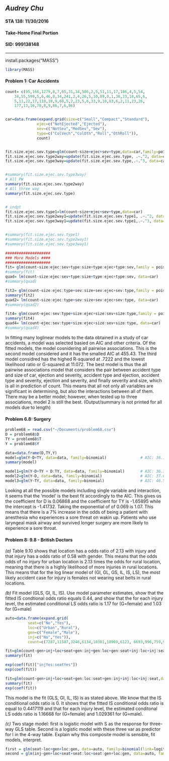 ## *Audrey Chu*
#### STA 138: 11/30/2016
#### Take-Home Final Portion
#### SID: 999138148

------------------

install.packages("MASS")
```r
library(MASS)
```

#### Problem 1: Car Accidents
```r
count= c(95,166,1279,8,7,65,31,34,506,2,5,51,11,17,186,4,5,54,
    34,55,599,5,6,46,8,34,241,2,4,26,5,10,89,0,1,30,23,18,65,6,
    5,11,22,17,118,18,9,68,5,2,23,5,6,33,9,10,83,6,2,11,23,26,
    177,13,16,78,8,9,86,7,6,86)


car=data.frame(expand.grid(size=c("Small","Compact","Standard"),
              ejec=c("NotEjected","Ejected"),
              sev=c("NotSev","ModSev","Sev"),
              type=c("ColVech","ColOth","Roll","OthRoll")),
              count)


fit.size.ejec.sev.type=glm(count~size+ejec+sev+type,data=car,family=poisson)     
fit.size.ejec.sev.type2way=update(fit.size.ejec.sev.type, .~.^2, data=car)
fit.size.ejec.sev.type3way=update(fit.size.ejec.sev.type,.~.^3, data=car)


#summary(fit.size.ejec.sev.type3way) 
# All PW
summary(fit.size.ejec.sev.type2way) 
# All three way
summary(fit.size.ejec.sev.type)    


# indpt
fit.size.ejec.sev.type1=lm(count~size+ejec+sev+type,data=car)
fit.size.ejec.sev.type2way1=update(fit.size.ejec.sev.type1, .~.^2, data=car) 
fit.size.ejec.sev.type3way1=update(fit.size.ejec.sev.type1,.~.^3, data=car)


#summary(fit.size.ejec.sev.type1)
#summary(fit.size.ejec.sev.type2way1)
#summary(fit.size.ejec.sev.type3way1)

####################
### More Models ####
####################
fit= glm(count~size:ejec:sev+type:size+type:ejec+type:sev,family = poisson, data=car)
#summary(fit)
quad= lm(count~size:ejec:sev+type:size+type:ejec+type:sev, data=car)
#summary(quad)

fit2= glm(count~size:ejec:type+sev:size+sev:ejec+sev:type,family = poisson, data=car)
summary(fit2)
quad2= lm(count~size:ejec:type+sev:size+sev:ejec+sev:type, data=car)
#summary(quad2)

fit4= glm(count~ejec:sev:type+size:ejec+size:sev+size:type,family = poisson, data=car)
summary(fit4)
quad4= lm(count~ejec:sev:type+size:ejec+size:sev+size:type, data=car)
#summary(quad4)

```

In fitting many loglinear models to the data obtained in a study of car accidents, a model was selected basied on AIC and other criteria.  Of the fitted models, the model cosnidering all pairwise associations.  This is the second model considered and it has the smalled AIC at 455.43.  The third model considred has the highed R-squared at .7222 and the lowest likelihood ratio or G-squared at 11.072.  The best model is thus the all pairwise associations model that considers the pair between accident type and size of car, ejection and severity, accident type and ejection, accident type and severity, ejection and severity, and finally severity and size, which is all in prediction of count.  This means that all not only all variables are significant in determining, but also the interactions between all of them.  There may be a better model; however, when tested up to three associations, model 2 is still the best. (Output/summary is not printed for all models due to length)


#### Problem 6.8: Surgery
```r
problem68 = read.csv("~/Documents/problem68.csv")
D = problem68$D
TY = problem68$T
Y = problem68$Y

data=data.frame(D,TY,Y)
model=glm(Y~D+TY, data=data, family=binomial)               # AIC: 36.14
summary(model)

model1=glm(Y~D+TY + D:TY, data=data, family=binomial)       # AIC: 36.32
model2=glm(Y~D, data=data, family=binomial)                 # AIC: 37.65
model3=glm(Y~TY, data=data, family=binomial)                # AIC: 46.58
```

Looking at all the possible models including single variable and interaction, it seems that the 'model' is the best fit accordingly to the AIC.  This gives us the coefficient for D is 0.06868 and the coefficient for TY is -1.65895 while the intercept is -1.41732.  Taking the exponential of of 0.069 is 1.07.  This means that there is a 7% increase in the odds of being a patient with anesthesia who experiences a sore threat on wakin up.  Patients who use laryngeal mask airway and survived longer surgery are more likely to experience a sore throat.  


#### Problem 8: 9.8 - British Doctors
*(a)*  Table 9.10 shows that location has a odds ratio of 2.13 with injury and that  injury has a odds ratio of 0.58 with gender.  This means that the odds odds of no injury for urban location is 2.13 times the odds for rural location, meaning that there is a highly likelihood of more injuries in rural locations.  This means that for the log linear model of (GI, GL, GS, IL, IS, LS), the most likely accident case for injury is females not wearing seat belts in rural locations.

*(b)*  Fit model (GLS, GI, IL, IS).  Use model parameter estimates, show that the fitted IS condtional odds ratio equals 0.44, and show that the for each injury level, the estimated conditional LS odds ratio is 1.17 for (G=female) and 1.03 for (G=male)

```r
auto=data.frame(expand.grid(
          seat=c("No","Yes"),
          loc=c("Urban","Rural"),
          gen=c("Female","Male"),
          inj=c("No","Yes")),
          count=c(7287,11587,3246,6134,10381,10969,6123, 6693,996,759,973, 757, 812, 380, 1084, 513))

fit=glm(count~gen+inj+loc+seat+gen:inj+gen:loc+gen:seat+inj:loc+inj:seat+loc:seat,data=auto,family=poisson)
summary(fit)

exp(coef(fit)["injYes:seatYes"])
exp(coef(fit))

fit=glm(count~gen+inj+loc+seat+gen:loc:seat+gen:inj+inj:loc+inj:seat,data=auto,family=poisson)
summary(fit)
exp(coef(fit))

```

This model is the fit (GLS, GI, IL, IS) is as stated above.  We know that the IS conditional odds ratio is 0.  It shows that the fitted IS conditional odds ratio is equal to 0.4417119 and that for each injury level, the estimated conditonal LS odds ratio is 1.16668 for (G=female) and 1.029361 for (G=male).

*(c)*  Two stage model: first is logistic model with S as the response for three-way GLS table. Second is a logistic model with these three var as predictor for I in the 4-way table. Explain why this composite model is sensible, fit models, interpret.

```r
first = glm(seat~loc+gen+loc:gen, data=auto, family=binomial(link=logit))
second = glm(inj~gen+loc+seat+seat:loc+seat:gen+loc:gen, data=auto, family=binomial(link=logit))
```






  
